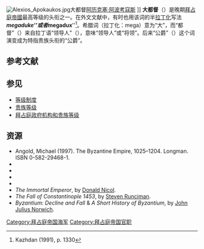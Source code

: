[[Image:Alexios_Apokaukos.jpg|thumb]]大都督[[阿历克塞·阿波考寇斯|阿历克塞·阿波考寇斯]] ]]
'''大都督'''（{{lang-el|μέγας δούξ}}）是晚期[[拜占庭帝國|拜占庭帝國]]最高等级的头衔之一。在外文文献中，有时也用该词的半[[名称拉丁化|拉丁化]]写法'''''megaduke'''''或者'''''megadux'''''<ref name="ODB">Kazhdan (1991), p. 1330</ref>。希腊词{{lang-el|μέγας}}（拉丁化：mega）意为“大”，而“都督”（{{lang-el|δούξ}}）来自拉丁语“领导人”（{{link-en|公爵 (古罗马)|dux|dux}}），意味“领导人”或“将领”。后来“公爵”（{{lang-el|δούξ}}）这个词演变成为特指贵族头衔的“公爵”。

==参考文献==
{{Reflist}}

==参见==
*[[等级制度|等级制度]]
*[[贵族等级|贵族等级]]
*[[拜占庭政府机构和贵族等级|拜占庭政府机构和贵族等级]]

==资源==
* Angold, Michael (1997). The Byzantine Empire, 1025–1204. Longman. ISBN 0-582-29468-1.
* {{cite book | first = Mark C. | last = Bartusis | title = The Late Byzantine Army: Arms and Society 1204-1453 | publisher = University of Pennsylvania Press | year = 1997 | isbn = 0812216202}}
*{{cite book  |first = John F. |last = Haldon  |title = Warfare, state and society in the Byzantine world, 565-1204  |year = 1999  |publisher = Routledge  |isbn = 1857284941 }}
* {{cite book | editor-last=Kazhdan | editor-first=Alexander | editor-link=Alexander Kazhdan |year=1991 | title=[[Oxford_Dictionary_of_Byzantium|Oxford Dictionary of Byzantium]] | publisher=Oxford University Press |isbn=978-0-19-504652-6}}
* {{cite book|last=Magdalino|first=Paul|title=The Empire of Manuel I Komnenos, 1143–1180|publisher=Cambridge University Press|year=2002|isbn=0-521-52653-1|authorlink=保罗·马格达利诺}}
* ''The Immortal Emperor'', by [[Donald_Nicol|Donald Nicol]]. 
* ''The Fall of Constantinople 1453'', by [[Steven_Runciman|Steven Runciman]]. 
* ''Byzantium: Decline and Fall'' & ''A Short History of Byzantium'', by [[John_Julius_Norwich|John Julius Norwich]].
{{拜占庭帝国主题}}
[[Category:拜占庭帝国海军|Category:拜占庭帝国海军]]
[[Category:拜占庭帝国官职|Category:拜占庭帝国官职]]
